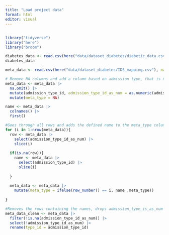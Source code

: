 ```yaml
---
title: "Load project data"
format: html
editor: visual
---
```


## 

```r
library("tidyverse")
library("here")
library("broom")
```

```r
diabetes_data <- read.csv(here("data/dataset_diabetes/diabetic_data.csv"))
diabetes_data
```

```r
meta_data <- read.csv(here("data/dataset_diabetes/IDS_mapping.csv"), na.strings = "")

# Remove NA columns and add a column based on admission type, that is numeric. The NA values in this, will be the names of the type of metadata the id describes. Also adds a meta_type column that will be used for storing this name later
meta_data <- meta_data |> 
  na.omit() |> 
  mutate(admission_type_id, admission_type_id_as_num = as.numeric(admission_type_id)) |> 
  mutate(meta_type = NA)

name <- meta_data |> 
  colnames() |> 
  first()

#Goes through all rows and adds the defined name to the meta_type column. If the admission_type_id_as_num is NA, the name changes 
for (i in 1:nrow(meta_data)){
  row <- meta_data |> 
    select(admission_type_id_as_num) |> 
    slice(i)
  
  if(is.na(row)){
    name <- meta_data |> 
      select(admission_type_id) |> 
      slice(i)
    
  }
  
  meta_data <- meta_data |> 
    mutate(meta_type = ifelse(row_number() == i, name ,meta_type))
    
}

#Removes the rows containing the names, drops admission_type_is_as_num and renames the first column to type id.
meta_data_clean <- meta_data |> 
  filter(!is.na(admission_type_id_as_num)) |> 
  select(!admission_type_id_as_num) |> 
  rename(type_id = admission_type_id)



```
